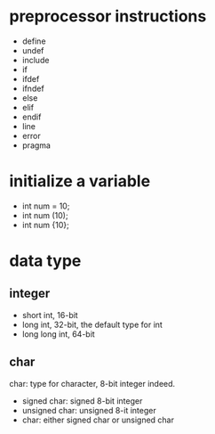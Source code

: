# preprocessor instructions
- define
- undef
- include
- if
- ifdef
- ifndef
- else
- elif
- endif
- line
- error
- pragma


# initialize a variable
- int num = 10; 
- int num (10);
- int num {10};

# data type
## integer
- short int, 16-bit
- long int, 32-bit, the default type for int
- long long int, 64-bit
 
## char
char: type for character, 8-bit integer indeed.

- signed char: signed 8-bit integer
- unsigned char: unsigned 8-it integer
- char: either signed char or unsigned char
